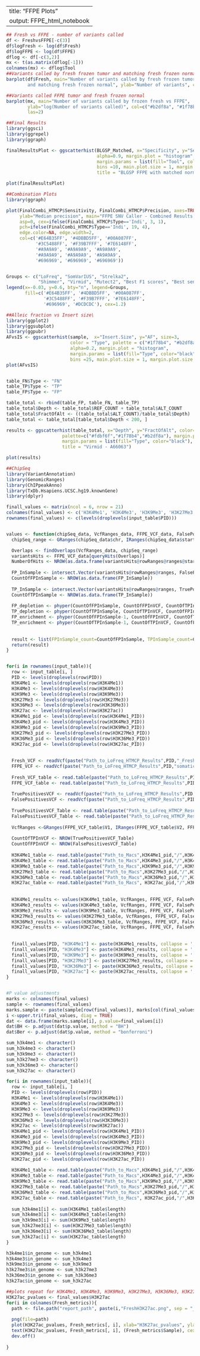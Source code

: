 --
title: "FFPE Plots"
output: FFPE_html_notebook
---


```r
## Fresh vs FFPE - number of variants called 
df <- FreshvsFFPE[-c(3)]
df$logFresh <- log(df$Fresh)
df$logFFPE <- log(df$FFPE)
dflog <- df[-c(3,2)]
mx <- t(as.matrix(dflog[-1]))
colnames(mx) <- dflog$Tool
##Variants called by fresh frozen tumor and matching fresh frozen normal
barplot(df$Fresh, main="Number of variants called by fresh frozen tumor 
        and matching fresh frozen normal", ylab="Number of variants", col="#b2df8a", las=2, ylim=c(0,20000))

##Variants called FFPE tumor and fresh frozen normal
barplot(mx, main="Number of variants called by frozen fresh vs FFPE",
        ylab="log(Number of variants called)", col=c("#b2df8a", "#1f78b4"),
        las=2)

```

```r
##Final Results 
library(ggsci)
library(ggrepel)
library(ggraph)

finalResultsPlot <- ggscatterhist(BLGSP_Matched, x="Specificity", y="Sensitivity", size = 3, color="Tool", 
                                  alpha=0.9, margin.plot = "histogram", 
                                  margin.params = list(fill="Tool", color="black", size=0.2), 
                                  bins =10, main.plot.size = 1, margin.plot.size = 1, xlim=c(0,1),
                                  title = "BLGSP FFPE with matched normal")

plot(finalResultsPlot)
```

```r
##Combination Plots 
library(ggraph)

plot(FinalCombi_HTMCP$Sensitivity, FinalCombi_HTMCP$Precision, axes=TRUE, rescale=FALSE, xlim=c(0,1), ylim=c(0,1), xlab="Median sensitivity",
     ylab="Median precision", main="FFPE SNV Caller - Combined Results HTMCP",
     asp=0, cex=ifelse(FinalCombi_HTMCP$Type=='Indi', 3, 1),
     pch=ifelse(FinalCombi_HTMCP$Type=='Indi', 19, 4),
     edge.color=NA, edge.width=2,
     col=c('#E64B35FF', '#4DBBD5FF', '#00A087FF',
           '#3C5488FF', '#F39B7FFF', '#7E6148FF',
           '#A9A9A9', '#A9A9A9', '#A9A9A9',
           '#A9A9A9', '#A9A9A9', '#A9A9A9',
           '#696969', '#696969', '#696969'))


Groups <- c("LoFreq", "SomVarIUS", "Strelka2",
            "Shimmer", "Virmid", "Mutect2", "Best F1 scores", "Best sensitivity or precision")
legend(x=-0.03, y=0.6, bty="n", legend=Groups, 
       fill=c('#E64B35FF', '#4DBBD5FF', '#00A087FF',
              '#3C5488FF', '#F39B7FFF', '#7E6148FF',
              '#696969', '#DCDCDC'), cex=1.2)
```

```r
##Alleic fraction vs Insert size\
library(ggplot2)
library(ggsubplot)
library(ggpubr)
AFvsIS <- ggscatterhist(sample,  x="Insert.Size", y="AF", size=3, 
                        color = "Type", palette = c("#1f78b4", "#b2df8a"), 
                        alpha=0.2, margin.plot = "histogram", 
                        margin.params = list(fill="Type", color="black", size=0.2), 
                        bins =25, main.plot.size = 1, margin.plot.size = 1)
plot(AFvsIS)


table_FN$Type <- "FN"
table_TP$Type <- "TP"
table_FP$Type <- "FP"

table_total <- rbind(table_FP, table_FN, table_TP)
table_total$Depth <- table_total$REF_COUNT + table_total$ALT_COUNT
table_total$FractOfAlt <- ((table_total$ALT_COUNT)/table_total$Depth)
table_total <- table_total[table_total$Depth < 200, ]

results <- ggscatterhist(table_total, x="Depth", y="FractOfAlt", color="Type", alpha=0.5,
                     palette=c("#fdbf6f","#1f78b4","#b2df8a"), margin.plot = "histogram", ylab = "Allelic Fraction",
                     margin.params = list(fill="Type", color="black"), xlim=c(0, 200),
                     title = "Virmid - A66063")

plot(results)
```

```r
##ChipSeq 
library(VariantAnnotation)
library(GenomicRanges)
library(ChIPpeakAnno)
library(TxDb.Hsapiens.UCSC.hg19.knownGene)
library(dplyr)

finall_values <- matrix(ncol = 6, nrow = 21)
colnames(final_values) <- c('H3K4Me1', 'H3K4Me3', 'H3K9Me3', 'H3K27Me3', 'H3K36Me3', 'H3K27ac')
rownames(final_values) <- c(levels(droplevels(input_table$PID)))


values <- function(chipSeq_data, VcfRanges_data, FFPE_VCF_data, FalsePositivesVCF_data, TruePositivesVCF_data){
  chipSeq_range <- GRanges(chipSeq_data$chr, IRanges(chipSeq_data$start, chipSeq_data$end))

  Overlaps <- findOverlaps(VcfRanges_data, chipSeq_range)
  variantsHits <- FFPE_VCF_data[queryHits(Overlaps)]
  NumberOfHits <- NROW(as.data.frame(variantsHits@rowRanges@ranges@start))
  
  FP_InSample <- intersect.Vector(variantsHits@rowRanges@ranges, FalsePositivesVCF_data@rowRanges@ranges)
  CountOfFPInSample <- NROW(as.data.frame(FP_InSample))
  
  TP_InSample <- intersect.Vector(variantsHits@rowRanges@ranges, TruePositivesVCF_data@rowRanges@ranges)
  CountOfTPInSample <- NROW(as.data.frame(TP_InSample))
  
  FP_depletion <- phyper(CountOfFPInSample, CountOfFPInVCF, CountOfTPInVCF, NumberOfHits, lower.tail = TRUE)
  TP_depletion <- phyper(CountOfTPInSample, CountOfTPInVCF, CountOfFPInVCF, NumberOfHits, lower.tail = TRUE)
  FP_enrichment <- phyper(CountOfFPInSample-1, CountOfFPInVCF, CountOfTPInVCF, NumberOfHits, lower.tail = FALSE)
  TP_enrichment <- phyper(CountOfTPInSample-1, CountOfTPInVCF, CountOfFPInVCF, NumberOfHits, lower.tail = FALSE)
  
  
  result <- list(FPInSample_count=CountOfFPInSample, TPInSample_count=CountOfTPInSample, FPInVCF_count=CountOfFPInVCF, TPInVCF_count=CountOfTPInVCF)
  return(result)
}


for(i in rownames(input_table)){
  row <- input_table[i, ]
  PID <- levels(droplevels(row$PID))
  H3K4Me1 <- levels(droplevels(row$H3K4Me1))
  H3K4Me3 <- levels(droplevels(row$H3K4Me3))
  H3K9Me3 <- levels(droplevels(row$H3K9Me3))
  H3K27Me3 <- levels(droplevels(row$H3K27Me3))
  H3K36Me3 <- levels(droplevels(row$H3K36Me3))
  H3K27ac <- levels(droplevels(row$H3K27ac))
  H3K4Me1_pid <- levels(droplevels(row$H3K4Me1_PID))
  H3K4Me3_pid <- levels(droplevels(row$H3K4Me3_PID))
  H3K9Me3_pid <- levels(droplevels(row$H3K9Me3_PID))
  H3K27Me3_pid <- levels(droplevels(row$H3K27Me3_PID))
  H3K36Me3_pid <- levels(droplevels(row$H3K36Me3_PID))
  H3K27ac_pid <- levels(droplevels(row$H3K27ac_PID))  
  
  
  Fresh_VCF <- readVcf(paste("Path_to_LoFreq_HTMCP_Results",PID,"_Freshsomatic_final.snvs.vcf.gz", sep = ""), "hg19")
  FFPE_VCF <- readVcf(paste("Path_to_LoFreq_HTMCP_Results",PID,"somatic_final.snvs.vcf.gz", sep =""), "Hg19")
  
  Fresh_VCF_table <- read.table(paste("Path_to_LoFreq_HTMCP_Results",PID,"_Freshsomatic_final.snvs.vcf.gz", sep = ""))
  FFPE_VCF_table <- read.table(paste("Path_to_LoFreq_HTMCP_Results",PID,"somatic_final.snvs.vcf.gz", sep = ""))
  
  TruePositivesVCF <- readVcf(paste("Path_to_LoFreq_HTMCP_Results",PID,"0_1.vcf.gz", sep = ""), "Hg19")
  FalsePositivesVCF <- readVcf(paste("Path_to_LoFreq_HTMCP_Results",PID,"1.vcf.gz", sep= ""), "Hg19")
  
  TruePositivesVCF_Table <- read.table(paste("Path_to_LoFreq_HTMCP_Results",PID,"0_1.vcf.gz", sep = ""))
  FalsePositivesVCF_Table <- read.table(paste("Path_to_LoFreq_HTMCP_Results",PID,"1.vcf.gz", sep = ""))
  
  VcfRanges <-GRanges(FFPE_VCF_table$V1, IRanges(FFPE_VCF_table$V2, FFPE_VCF_table$V2))
  
  CountOfTPInVCF <- NROW(TruePositivesVCF_Table)
  CountOfFPInVCF <- NROW(FalsePositivesVCF_Table)
  
  H3K4Me1_table <- read.table(paste("Path_to_Macs",H3K4Me1_pid,"/",H3K4Me1, sep = ""), header = TRUE)
  H3K4Me3_table <- read.table(paste("Path_to_Macs",H3K4Me3_pid,"/",H3K4Me3, sep = ""), header = TRUE)
  H3K9Me3_table <- read.table(paste("Path_to_Macs",H3K9Me3_pid,"/",H3K9Me3, sep = ""), header = TRUE)
  H3K27Me3_table <- read.table(paste("Path_to_Macs",H3K27Me3_pid,"/",H3K27Me3, sep = ""), header = TRUE)
  H3K36Me3_table <- read.table(paste("Path_to_Macs",H3K36Me3_pid,"/",H3K36Me3, sep=""), header = TRUE)
  H3K27ac_table <- read.table(paste("Path_to_Macs", H3K27ac_pid,"/",H3K27ac, sep = ""), header = TRUE)
  
  
  H3K4Me1_results <- values(H3K4Me1_table, VcfRanges, FFPE_VCF, FalsePositivesVCF, TruePositivesVCF)
  H3K4Me3_results <- values(H3K4Me3_table, VcfRanges, FFPE_VCF, FalsePositivesVCF, TruePositivesVCF)
  H3K9Me3_results <- values(H3K9Me3_table, VcfRanges, FFPE_VCF, FalsePositivesVCF, TruePositivesVCF)
  H3K27Me3_results <- values(H3K27Me3_table, VcfRanges, FFPE_VCF, FalsePositivesVCF, TruePositivesVCF)
  H3K36Me3_results <- values(H3K36Me3_table, VcfRanges, FFPE_VCF, FalsePositivesVCF, TruePositivesVCF)
  H3K27ac_results <- values(H3K27ac_table, VcfRanges, FFPE_VCF, FalsePositivesVCF, TruePositivesVCF)
  
  
  finall_values[PID, "H3K4Me1"] <- paste(H3K4Me1_results, collapse = ',')
  finall_values[PID, "H3K4Me3"] <- paste(H3K4Me3_results, collapse = ',')
  finall_values[PID, "H3K9Me3"] <- paste(H3K9Me3_results, collapse = ',')
  finall_values[PID, "H3K27Me3"] <- paste(H3K27Me3_results, collapse = ',')
  finall_values[PID, "H3K36Me3"] <- paste(H3K36Me3_results, collapse = ',')
  finall_values[PID, "H3K27ac"] <- paste(H3K27ac_results, collapse = ',')
} 


#P value adjustments
marks <- colnames(final_values)
sample <- rownames(final_values)
marks.sample <- paste(sample[row(final_values)], marks[col(final_values)], sep = ".")
i <-upper.tri(final_values, diag = TRUE)
dat <- data.frame(marks.sample[i], p.value=final_values[i])
dat$BH <- p.adjust(dat$p.value, method = "BH")
dat$Ber <- p.adjust(dat$p.value, method = "bonferroni")

sum_h3k4me1 <- character()
sum_h3k4me3 <- character()
sum_h3k9me3 <- character()
sum_h3k27me3 <- character()
sum_h3k36me3 <- character()
sum_h3k27ac <- character()

for(i in rownames(input_table)){
  row <- input_table[i, ]
  PID <- levels(droplevels(row$PID))
  H3K4Me1 <- levels(droplevels(row$H3K4Me1))
  H3K4Me3 <- levels(droplevels(row$H3K4Me3))
  H3K9Me3 <- levels(droplevels(row$H3K9Me3))
  H3K27Me3 <- levels(droplevels(row$H3K27Me3))
  H3K36Me3 <- levels(droplevels(row$H3K36Me3))
  H3K27ac <- levels(droplevels(row$H3K27ac))
  H3K4Me1_pid <- levels(droplevels(row$H3K4Me1_PID))
  H3K4Me3_pid <- levels(droplevels(row$H3K4Me3_PID))
  H3K9Me3_pid <- levels(droplevels(row$H3K9Me3_PID))
  H3K27Me3_pid <- levels(droplevels(row$H3K27Me3_PID))
  H3K36Me3_pid <- levels(droplevels(row$H3K36Me3_PID))
  H3K27ac_pid <- levels(droplevels(row$H3K27ac_PID))  
  
  H3K4Me1_table <- read.table(paste("Path_to_Macs",H3K4Me1_pid,"/",H3K4Me1, sep = ""), header = TRUE)
  H3K4Me3_table <- read.table(paste("Path_to_Macs",H3K4Me3_pid,"/",H3K4Me3, sep = ""), header = TRUE)
  H3K9Me3_table <- read.table(paste("Path_to_Macs",H3K9Me3_pid,"/",H3K9Me3, sep = ""), header = TRUE)
  H3K27Me3_table <- read.table(paste("Path_to_Macs",H3K27Me3_pid,"/",H3K27Me3, sep = ""), header = TRUE)
  H3K36Me3_table <- read.table(paste("Path_to_Macs",H3K36Me3_pid,"/",H3K36Me3, sep=""), header = TRUE)
  H3K27ac_table <- read.table(paste("Path_to_Macs", H3K27ac_pid,"/",H3K27ac, sep = ""), header = TRUE)
  
  sum_h3k4me1[i] <- sum(H3K4Me1_table$length)
  sum_h3k4me3[i] <- sum(H3K4Me3_table$length)
  sum_h3k9me3[i] <- sum(H3K9Me3_table$length)
  sum_h3k27me3[i] <- sum(H3K27Me3_table$length)
  sum_h3k36me3[i] <- sum(H3K36Me3_table$length)
  sum_h3k27ac[i] <- sum(H3K27ac_table$length)
}

h3k4me1$in_genome <- sum_h3k4me1
h3k4me3$in_genome <- sum_h3k4me3
h3k9me3$in_genome <- sum_h3k9me3
h3k27me3$in_genome <- sum_h3k27me3
h3k36me3$in_genome <- sum_h3k36me3
h3k27ac$in_genome <- sum_h3k27ac

##plots repeat for H3K4Me1, H3K4Me3, H3K9Me3, H3K27Me3, H3K36Me3, H3K27ac
H3K27ac_pvalues <- final_values$H3K27ac
for(i in colnames(Fresh_metrics)){
  path <- file.path("report_path", paste(i,"FreshH3K27ac.png", sep = "_"))
  
  png(file=path)
  plot(H3K27ac_pvalues, Fresh_metrics[, i], xlab="H3K27ac_pvalues", ylab=i, main=paste(i, "vs H3K27ac pvalues"), col = ifelse(H3K27ac_pvalues < 0.05, 'red', 'royalblue'))
  text(H3K27ac_pvalues, Fresh_metrics[, i], (Fresh_metrics$Sample), cex=0.6, pos=4, col="black")
  dev.off()
  
}


```
